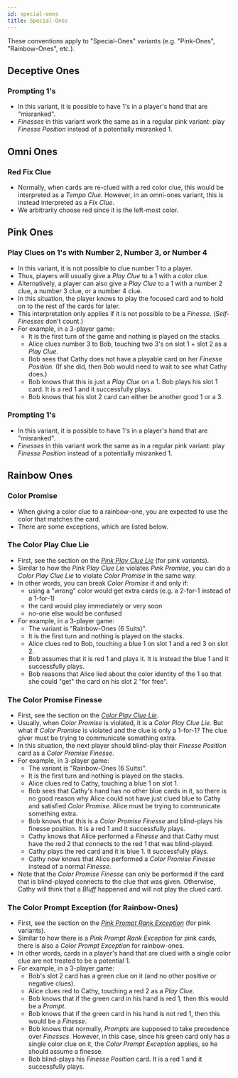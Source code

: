 ```yaml
---
id: special-ones
title: Special-Ones
---
```


These conventions apply to "Special-Ones" variants (e.g. "Pink-Ones", "Rainbow-Ones", etc.).

## Deceptive Ones

### Prompting 1's

- In this variant, it is possible to have 1's in a player's hand that are "misranked".
- _Finesses_ in this variant work the same as in a regular pink variant: play _Finesse Position_ instead of a potentially misranked 1.

## Omni Ones

### Red Fix Clue

- Normally, when cards are re-clued with a red color clue, this would be interpreted as a _Tempo Clue_. However, in an omni-ones variant, this is instead interpreted as a _Fix Clue_.
- We arbitrarily choose red since it is the left-most color.

## Pink Ones

### Play Clues on 1's with Number 2, Number 3, or Number 4

- In this variant, it is not possible to clue number 1 to a player.
- Thus, players will usually give a _Play Clue_ to a 1 with a color clue.
- Alternatively, a player can also give a _Play Clue_ to a 1 with a number 2 clue, a number 3 clue, or a number 4 clue.
- In this situation, the player knows to play the focused card and to hold on to the rest of the cards for later.
- This interpretation only applies if it is not possible to be a _Finesse_. (_Self-Finesses_ don't count.)
- For example, in a 3-player game:
  - It is the first turn of the game and nothing is played on the stacks.
  - Alice clues number 3 to Bob, touching two 3's on slot 1 + slot 2 as a _Play Clue_.
  - Bob sees that Cathy does not have a playable card on her _Finesse Position_. (If she did, then Bob would need to wait to see what Cathy does.)
  - Bob knows that this is just a _Play Clue_ on a 1. Bob plays his slot 1 card. It is a red 1 and it successfully plays.
  - Bob knows that his slot 2 card can either be another good 1 or a 3.

### Prompting 1's

- In this variant, it is possible to have 1's in a player's hand that are "misranked".
- _Finesses_ in this variant work the same as in a regular pink variant: play _Finesse Position_ instead of a potentially misranked 1.

## Rainbow Ones

### Color Promise

- When giving a color clue to a rainbow-one, you are expected to use the color that matches the card.
- There are some exceptions, which are listed below.

### The Color Play Clue Lie

- First, see the section on the _[Pink Play Clue Lie](pink.mdx#the-pink-play-clue-lie-ppcl-with-a-mismatched-play-clue-that-touches-other-cards)_ (for pink variants).
- Similar to how the _Pink Play Clue Lie_ violates _Pink Promise_, you can do a _Color Play Clue Lie_ to violate _Color Promise_ in the same way.
- In other words, you can break _Color Promise_ if and only if:
  - using a "wrong" color would get extra cards (e.g. a 2-for-1 instead of a 1-for-1)
  - the card would play immediately or very soon
  - no-one else would be confused
- For example, in a 3-player game:
  - The variant is "Rainbow-Ones (6 Suits)".
  - It is the first turn and nothing is played on the stacks.
  - Alice clues red to Bob, touching a blue 1 on slot 1 and a red 3 on slot 2.
  - Bob assumes that it is red 1 and plays it. It is instead the blue 1 and it successfully plays.
  - Bob reasons that Alice lied about the color identity of the 1 so that she could "get" the card on his slot 2 "for free".

### The Color Promise Finesse

- First, see the section on the _[Color Play Clue Lie](#the-color-play-clue-lie)_.
- Usually, when _Color Promise_ is violated, it is a _Color Play Clue Lie_. But what if _Color Promise_ is violated and the clue is only a 1-for-1? The clue giver must be trying to communicate something extra.
- In this situation, the next player should blind-play their _Finesse Position_ card as a _Color Promise Finesse_.
- For example, in 3-player game:
  - The variant is "Rainbow-Ones (6 Suits)".
  - It is the first turn and nothing is played on the stacks.
  - Alice clues red to Cathy, touching a blue 1 on slot 1.
  - Bob sees that Cathy's hand has no other blue cards in it, so there is no good reason why Alice could not have just clued blue to Cathy and satisfied _Color Promise_. Alice must be trying to communicate something extra.
  - Bob knows that this is a _Color Promise Finesse_ and blind-plays his finesse position. It is a red 1 and it successfully plays.
  - Cathy knows that Alice performed a _Finesse_ and that Cathy must have the red 2 that connects to the red 1 that was blind-played.
  - Cathy plays the red card and it is blue 1. It successfully plays.
  - Cathy now knows that Alice performed a _Color Promise Finesse_ instead of a normal _Finesse_.
- Note that the _Color Promise Finesse_ can only be performed if the card that is blind-played connects to the clue that was given. Otherwise, Cathy will think that a _Bluff_ happened and will not play the clued card.

### The Color Prompt Exception (for Rainbow-Ones)

- First, see the section on the _[Pink Prompt Rank Exception](pink.mdx#the-pink-prompt-rank-exception)_ (for pink variants).
- Similar to how there is a _Pink Prompt Rank Exception_ for pink cards, there is also a _Color Prompt Exception_ for rainbow-ones.
- In other words, cards in a player's hand that are clued with a single color clue are not treated to be a potential 1.
- For example, in a 3-player game:
  - Bob's slot 2 card has a green clue on it (and no other positive or negative clues).
  - Alice clues red to Cathy, touching a red 2 as a _Play Clue_.
  - Bob knows that if the green card in his hand is red 1, then this would be a _Prompt_.
  - Bob knows that if the green card in his hand is not red 1, then this would be a _Finesse_.
  - Bob knows that normally, _Prompts_ are supposed to take precedence over _Finesses_. However, in this case, since his green card only has a single color clue on it, the _Color Prompt Exception_ applies, so he should assume a finesse.
  - Bob blind-plays his _Finesse Position_ card. It is a red 1 and it successfully plays.
